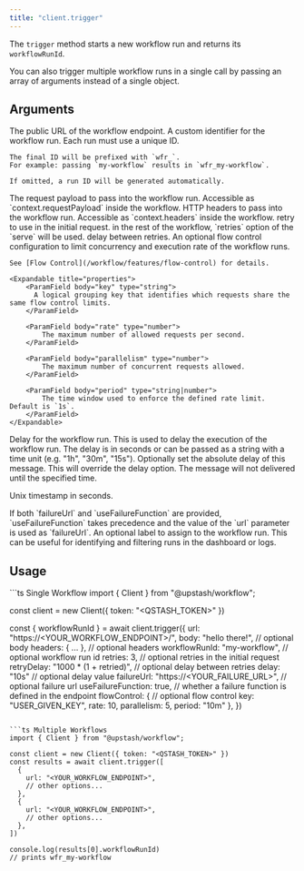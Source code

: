 ```yaml
---
title: "client.trigger"
---
```


The `trigger` method starts a new workflow run and returns its `workflowRunId`.

You can also trigger multiple workflow runs in a single call by passing an array of arguments instead of a single object.

## Arguments

<ParamField body="url" type="string" required>
    The public URL of the workflow endpoint.
</ParamField>

<ParamField body="workflowRunId" type="string" optional>
    A custom identifier for the workflow run.
    Each run must use a unique ID.

    The final ID will be prefixed with `wfr_`.
    For example: passing `my-workflow` results in `wfr_my-workflow`.

    If omitted, a run ID will be generated automatically.
</ParamField>

<ParamField body="body" type="string | object" optional>
    The request payload to pass into the workflow run.
    Accessible as `context.requestPayload` inside the workflow.
</ParamField>

<ParamField body="headers" type="object" optional>
    HTTP headers to pass into the workflow run.
    Accessible as `context.headers` inside the workflow.
</ParamField>

<ParamField body="retries" type="string">
    retry to use in the initial request. in the rest of the workflow, `retries` option of the `serve` will be used.
</ParamField>

<ParamField body="retryDelay" type="string">
    delay between retries.
</ParamField>

<ParamField body="flowControl" type="object" optional>
    An optional flow control configuration to limit concurrency and execution rate of the workflow runs.

    See [Flow Control](/workflow/features/flow-control) for details.

    <Expandable title="properties">
        <ParamField body="key" type="string">
          A logical grouping key that identifies which requests share the same flow control limits.
        </ParamField>

        <ParamField body="rate" type="number">
            The maximum number of allowed requests per second.
        </ParamField>

        <ParamField body="parallelism" type="number">
            The maximum number of concurrent requests allowed.
        </ParamField>

        <ParamField body="period" type="string|number">
            The time window used to enforce the defined rate limit. Default is `1s`.
        </ParamField>
    </Expandable>
</ParamField>

<ParamField body="delay" type="string">
    Delay for the workflow run. This is used to delay the execution of the workflow run. The delay is in seconds or can be passed as a string with a time unit (e.g. "1h", "30m", "15s").
</ParamField>

<ParamField body="notBefore" type="number">
  Optionally set the absolute delay of this message.
  This will override the delay option.
  The message will not delivered until the specified time.

  Unix timestamp in seconds.
</ParamField>

<ParamField body="useFailureFunction" type="bool">
  If both `failureUrl` and `useFailureFunction` are provided, `useFailureFunction` takes precedence and the value of the `url` parameter is used as `failureUrl`.
</ParamField>

<ParamField body="label" type="string">
  An optional label to assign to the workflow run.
  This can be useful for identifying and filtering runs in the dashboard or logs.
</ParamField>

## Usage
<CodeGroup>
```ts Single Workflow
import { Client } from "@upstash/workflow";

const client = new Client({ token: "<QSTASH_TOKEN>" })

const { workflowRunId } = await client.trigger({
  url: "https://<YOUR_WORKFLOW_ENDPOINT>/<YOUR-WORKFLOW-ROUTE>",
  body: "hello there!",         // optional body
  headers: { ... },             // optional headers
  workflowRunId: "my-workflow", // optional workflow run id
  retries: 3,                   // optional retries in the initial request
  retryDelay: "1000 * (1 + retried)", // optional delay between retries
  delay: "10s"                  // optional delay value
  failureUrl: "https://<YOUR_FAILURE_URL>", // optional failure url
  useFailureFunction: true,     // whether a failure function is defined in the endpoint
  flowControl: {                // optional flow control
    key: "USER_GIVEN_KEY",
    rate: 10,
    parallelism: 5,
    period: "10m"
  },
})
```

```ts Multiple Workflows
import { Client } from "@upstash/workflow";

const client = new Client({ token: "<QSTASH_TOKEN>" })
const results = await client.trigger([
  {
    url: "<YOUR_WORKFLOW_ENDPOINT>",
    // other options...
  },
  {
    url: "<YOUR_WORKFLOW_ENDPOINT>",
    // other options...
  },
])

console.log(results[0].workflowRunId)
// prints wfr_my-workflow
```
</CodeGroup>
